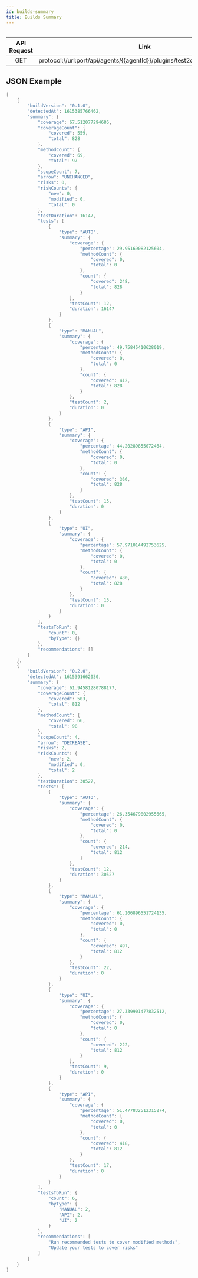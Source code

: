 ```yaml
---
id: builds-summary
title: Builds Summary
---
```


<Table>

| API Request |                                     Link                                    |                                       Example                                       |
|:-----------:|:---------------------------------------------------------------------------:|:-----------------------------------------------------------------------------------:|
| GET         | protocol://url:port/api/agents/{{agentId}}/plugins/test2code/builds/summary | http://ecse0050029e.epam.com:8090/api/agents/rpapi/plugins/test2code/builds/summary |

</Table>

## JSON Example
```java
[
    {
        "buildVersion": "0.1.0",
        "detectedAt": 1615385766462,
        "summary": {
            "coverage": 67.512077294686,
            "coverageCount": {
                "covered": 559,
                "total": 828
            },
            "methodCount": {
                "covered": 69,
                "total": 97
            },
            "scopeCount": 7,
            "arrow": "UNCHANGED",
            "risks": 0,
            "riskCounts": {
                "new": 0,
                "modified": 0,
                "total": 0
            },
            "testDuration": 16147,
            "tests": [
                {
                    "type": "AUTO",
                    "summary": {
                        "coverage": {
                            "percentage": 29.95169082125604,
                            "methodCount": {
                                "covered": 0,
                                "total": 0
                            },
                            "count": {
                                "covered": 248,
                                "total": 828
                            }
                        },
                        "testCount": 12,
                        "duration": 16147
                    }
                },
                {
                    "type": "MANUAL",
                    "summary": {
                        "coverage": {
                            "percentage": 49.75845410628019,
                            "methodCount": {
                                "covered": 0,
                                "total": 0
                            },
                            "count": {
                                "covered": 412,
                                "total": 828
                            }
                        },
                        "testCount": 2,
                        "duration": 0
                    }
                },
                {
                    "type": "API",
                    "summary": {
                        "coverage": {
                            "percentage": 44.20289855072464,
                            "methodCount": {
                                "covered": 0,
                                "total": 0
                            },
                            "count": {
                                "covered": 366,
                                "total": 828
                            }
                        },
                        "testCount": 15,
                        "duration": 0
                    }
                },
                {
                    "type": "UI",
                    "summary": {
                        "coverage": {
                            "percentage": 57.971014492753625,
                            "methodCount": {
                                "covered": 0,
                                "total": 0
                            },
                            "count": {
                                "covered": 480,
                                "total": 828
                            }
                        },
                        "testCount": 15,
                        "duration": 0
                    }
                }
            ],
            "testsToRun": {
                "count": 0,
                "byType": {}
            },
            "recommendations": []
        }
    },
    {
        "buildVersion": "0.2.0",
        "detectedAt": 1615391662030,
        "summary": {
            "coverage": 61.94581280788177,
            "coverageCount": {
                "covered": 503,
                "total": 812
            },
            "methodCount": {
                "covered": 66,
                "total": 98
            },
            "scopeCount": 4,
            "arrow": "DECREASE",
            "risks": 2,
            "riskCounts": {
                "new": 2,
                "modified": 0,
                "total": 2
            },
            "testDuration": 30527,
            "tests": [
                {
                    "type": "AUTO",
                    "summary": {
                        "coverage": {
                            "percentage": 26.354679802955665,
                            "methodCount": {
                                "covered": 0,
                                "total": 0
                            },
                            "count": {
                                "covered": 214,
                                "total": 812
                            }
                        },
                        "testCount": 12,
                        "duration": 30527
                    }
                },
                {
                    "type": "MANUAL",
                    "summary": {
                        "coverage": {
                            "percentage": 61.206896551724135,
                            "methodCount": {
                                "covered": 0,
                                "total": 0
                            },
                            "count": {
                                "covered": 497,
                                "total": 812
                            }
                        },
                        "testCount": 22,
                        "duration": 0
                    }
                },
                {
                    "type": "UI",
                    "summary": {
                        "coverage": {
                            "percentage": 27.339901477832512,
                            "methodCount": {
                                "covered": 0,
                                "total": 0
                            },
                            "count": {
                                "covered": 222,
                                "total": 812
                            }
                        },
                        "testCount": 9,
                        "duration": 0
                    }
                },
                {
                    "type": "API",
                    "summary": {
                        "coverage": {
                            "percentage": 51.477832512315274,
                            "methodCount": {
                                "covered": 0,
                                "total": 0
                            },
                            "count": {
                                "covered": 418,
                                "total": 812
                            }
                        },
                        "testCount": 17,
                        "duration": 0
                    }
                }
            ],
            "testsToRun": {
                "count": 6,
                "byType": {
                    "MANUAL": 2,
                    "API": 2,
                    "UI": 2
                }
            },
            "recommendations": [
                "Run recommended tests to cover modified methods",
                "Update your tests to cover risks"
            ]
        }
    }
]
```
